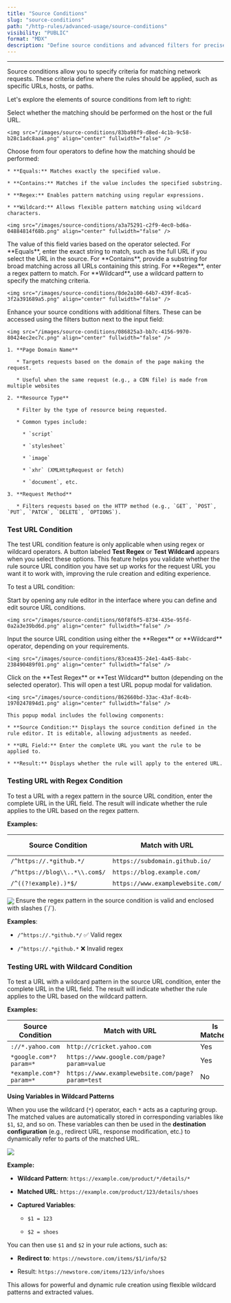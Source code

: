 ```yaml
---
title: "Source Conditions"
slug: "source-conditions"
path: "/http-rules/advanced-usage/source-conditions"
visibility: "PUBLIC"
format: "MDX"
description: "Define source conditions and advanced filters for precise network request rules, including regex and wildcard testing."
---
```


***

Source conditions allow you to specify criteria for matching network requests. These criteria define where the rules should be applied, such as specific URLs, hosts, or paths.

Let's explore the elements of source conditions from left to right:

<Steps>
  <Step title="Select Source to Match">
    Select whether the matching should be performed on the host or the full URL.

    <img src="/images/source-conditions/83ba98f9-d8ed-4c1b-9c58-b28c1adc8aa4.png" align="center" fullwidth="false" />
  </Step>

  <Step title="Operator">
    Choose from four operators to define how the matching should be performed:

    * **Equals:** Matches exactly the specified value.

    * **Contains:** Matches if the value includes the specified substring.

    * **Regex:** Enables pattern matching using regular expressions.

    * **Wildcard:** Allows flexible pattern matching using wildcard characters.

    <img src="/images/source-conditions/a3a75291-c2f9-4ec0-bd6a-04884814f68b.png" align="center" fullwidth="false" />
  </Step>

  <Step title="Source Matching Field">
    The value of this field varies based on the operator selected. For **Equals**, enter the exact string to match, such as the full URL if you select the URL in the source. For **Contains**, provide a substring for broad matching across all URLs containing this string. For **Regex**, enter a regex pattern to match. For **Wildcard**, use a wildcard pattern to specify the matching criteria.

    <img src="/images/source-conditions/8de2a100-64b7-439f-8ca5-3f2a391689a5.png" align="center" fullwidth="false" />
  </Step>

  <Step title="Advanced Filters">
    Enhance your source conditions with additional filters. These can be accessed using the filters button next to the input field:

    <img src="/images/source-conditions/086825a3-bb7c-4156-9970-80424ec2ec7c.png" align="center" fullwidth="false" />

    1. **Page Domain Name**

       * Targets requests based on the domain of the page making the request.

       * Useful when the same request (e.g., a CDN file) is made from multiple websites

    2. **Resource Type**

       * Filter by the type of resource being requested.

       * Common types include:

         * `script`

         * `stylesheet`

         * `image`

         * `xhr` (XMLHttpRequest or fetch)

         * `document`, etc.

    3. **Request Method**

       * Filters requests based on the HTTP method (e.g., `GET`, `POST`, `PUT`, `PATCH`, `DELETE`, `OPTIONS`).
  </Step>
</Steps>

### Test URL Condition

The test URL condition feature is only applicable when using regex or wildcard operators. A button labeled **Test Regex** or **Test Wildcard** appears when you select these options. This feature helps you validate whether the rule source URL condition you have set up works for the request URL you want it to work with, improving the rule creation and editing experience.

To test a URL condition:

<Steps>
  <Step title="Open a Rule Editor">
    Start by opening any rule editor in the interface where you can define and edit source URL conditions.

    <img src="/images/source-conditions/60f8f6f5-8734-435e-95fd-0a2a3e39bd6d.png" align="center" fullwidth="false" />
  </Step>

  <Step title="Enter the Source URL Condition">
    Input the source URL condition using either the **Regex** or **Wildcard** operator, depending on your requirements.

    <img src="/images/source-conditions/83cea435-24e1-4a45-8abc-238490489f01.png" align="center" fullwidth="false" />
  </Step>

  <Step title="Test the URL Condition">
    Click on the **Test Regex** or **Test Wildcard** button (depending on the selected operator). This will open a test URL popup modal for validation.

    <img src="/images/source-conditions/862660bd-33ac-43af-8c4b-1970247894d1.png" align="center" fullwidth="false" />

    This popup modal includes the following components:

    * **Source Condition:** Displays the source condition defined in the rule editor. It is editable, allowing adjustments as needed.

    * **URL Field:** Enter the complete URL you want the rule to be applied to.

    * **Result:** Displays whether the rule will apply to the entered URL.
  </Step>
</Steps>

### Testing URL with Regex Condition

To test a URL with a regex pattern in the source URL condition, enter the complete URL in the URL field. The result will indicate whether the rule applies to the URL based on the regex pattern.

**Examples:**

| **Source Condition**          | **Match with URL**                | **Is Matched** |
| ----------------------------- | --------------------------------- | -------------- |
| `/^https://.*github.*/`       | `https://subdomain.github.io/`    | Yes            |
| `/^https://blog\\..*\\.com$/` | `https://blog.example.com/`       | Yes            |
| `/^((?!example).)*$/`         | `https://www.examplewebsite.com/` | No             |

<img src="/images/source-conditions/3954cd7f-8c71-47cf-93bb-2a55cf69ba13.png" align="center" fullwidth="false" />

<Tip>
  Ensure the regex pattern in the source condition is valid and enclosed with slashes (`/`).

  **Examples**:

  * `/^https://.*github.*/` ✅ Valid regex

  * `/^https://.*github.*` ❌ Invalid regex
</Tip>

### Testing URL with Wildcard Condition

To test a URL with a wildcard pattern in the source URL condition, enter the complete URL in the URL field. The result will indicate whether the rule applies to the URL based on the wildcard pattern.

**Examples:**

| **Source Condition**    | **Match with URL**                               | **Is Matched** |
| ----------------------- | ------------------------------------------------ | -------------- |
| `://*.yahoo.com`        | `http://cricket.yahoo.com`                       | Yes            |
| `*google.com*?param=*`  | `https://www.google.com/page?param=value`        | Yes            |
| `*example.com*?param=*` | `https://www.examplewebsite.com/page?param=test` | No             |

**Using Variables in Wildcard Patterns**

When you use the wildcard (`*`) operator, each `*` acts as a capturing group. The matched values are automatically stored in corresponding variables like `$1`, `$2`, and so on. These variables can then be used in the **destination configuration** (e.g., redirect URL, response modification, etc.) to dynamically refer to parts of the matched URL.

<img src="/images/source-conditions/470f8a16-dd2d-4f66-ae5e-ac78d99cb2d5.png" align="center" fullwidth="false" />

**Example:**

* **Wildcard Pattern**: `https://example.com/product/*/details/*`

* **Matched URL**: `https://example.com/product/123/details/shoes`

* **Captured Variables**:

  * `$1 = 123`

  * `$2 = shoes`

You can then use `$1` and `$2` in your rule actions, such as:

* **Redirect to**: `https://newstore.com/items/$1/info/$2`

* Result: `https://newstore.com/items/123/info/shoes`

This allows for powerful and dynamic rule creation using flexible wildcard patterns and extracted values.
